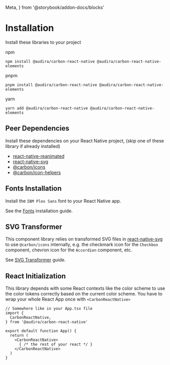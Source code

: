   Meta,
} from '@storybook/addon-docs/blocks'

<Meta
  title="Guides/Installation"
  name="Installation"
/>

# Installation

Install these libraries to your project

npm
```
npm install @audira/carbon-react-native @audira/carbon-react-native-elements
```

pnpm
```
pnpm install @audira/carbon-react-native @audira/carbon-react-native-elements
```

yarn
```
yarn add @audira/carbon-react-native @audira/carbon-react-native-elements
```

## Peer Dependencies

Install these dependencies on your React Native project, (skip one of these library if already installed)
- [react-native-reanimated](https://github.com/software-mansion/react-native-reanimated)
- [react-native-svg](https://github.com/software-mansion/react-native-svg)
- [@carbon/icons](https://www.npmjs.com/package/@carbon/icons)
- [@carbon/icon-helpers](https://www.npmjs.com/package/@carbon/icon-helpers)

## Fonts Installation

Install the `IBM Plex Sans` font to your React Native app.

See the [Fonts](?path=/docs/guides-installation-fonts--docs) installation guide.

## SVG Transformer

This component library relies on transformed SVG files in [react-native-svg](https://github.com/software-mansion/react-native-svg) to use `@carbon/icons` internally, e.g. the checkmark icon for the `Checkbox` component, chevron icon for the `Accordion` component, etc.

See [SVG Transformer](?path=/docs/guides-installation-svg-transformer--svg-transformer) guide.

## React Initialization
This library depends with some React contexts like the color scheme to use the color tokens correctly based on the current color scheme. You have to wrap your whole React App once with `<CarbonReactNative>`
```tsx
// Somewhere like in your App.tsx file
import {
  CarbonReactNative,
} from '@audira/carbon-react-native'

export default function App() {
  return (
    <CarbonReactNative>
      { /* the rest of your react */ }
    </CarbonReactNative>
  )
}
```
